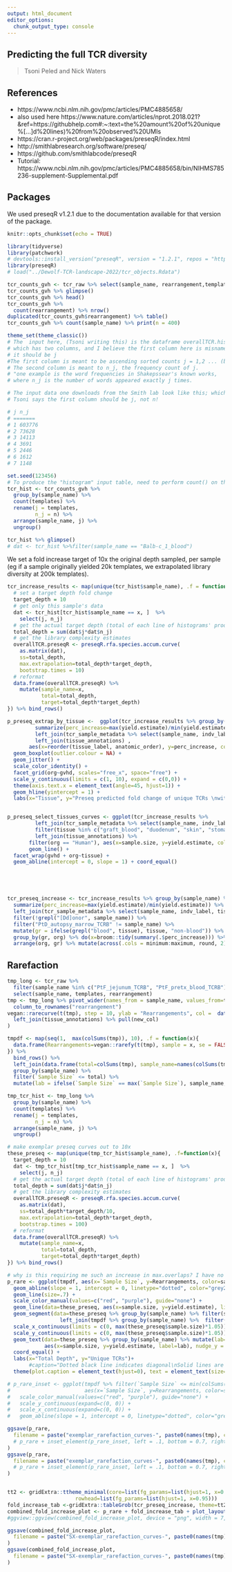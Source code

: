 ```yaml
---
output: html_document
editor_options: 
  chunk_output_type: console
---
```


##  Predicting the full TCR diversity

> Tsoni Peled and  Nick Waters

## References
- https://www.ncbi.nlm.nih.gov/pmc/articles/PMC4885658/
- also used here https://www.nature.com/articles/nprot.2018.021?&ref=https://githubhelp.com#:~:text=the%20amount%20of%20unique%[…]d%20lines)%20from%20observed%20UMIs
- https://cran.r-project.org/web/packages/preseqR/index.html
- http://smithlabresearch.org/software/preseq/
- https://github.com/smithlabcode/preseqR
- Tutorial: https://www.ncbi.nlm.nih.gov/pmc/articles/PMC4885658/bin/NIHMS785236-supplement-Supplemental.pdf

## Packages
We used preseqR v1.2.1 due to the documentation available for that version of the package.

```r
knitr::opts_chunk$set(echo = TRUE)

library(tidyverse)
library(patchwork)
# devtools::install_version("preseqR", version = "1.2.1", repos = "http://cran.us.r-project.org")
library(preseqR)
# load("../Dewolf-TCR-landscape-2022/tcr_objects.Rdata")

tcr_counts_gvh <- tcr_raw %>% select(sample_name, rearrangement,templates )
tcr_counts_gvh %>% glimpse()
tcr_counts_gvh %>% head()
tcr_counts_gvh %>%
  count(rearrangement) %>% nrow()
duplicated(tcr_counts_gvh$rearrangement) %>% table()
tcr_counts_gvh %>% count(sample_name) %>% print(n = 400)

theme_set(theme_classic())
# The  input here, (Tsoni writing this) is the dataframe overallTCR.hist
# which has two columns, and I believe the first column here is misnamed n.
# it should be j
#The first column is meant to be ascending sorted counts j = 1,2 ... (but not necessarily sequential)
# The second column is meant to n_j, the frequency count of j.
# "one example is the word frequencies in Shakepssear's known works,
# where n_j is the number of words appeared exactly j times.

# The input data one downloads from the Smith lab look like this; which is why
# Tsoni says the first column should be j, not n!

# j	n_j
# =======
# 1	603776
# 2	73628
# 3	14113
# 4	3691
# 5	2446
# 6	1612
# 7	1148

set.seed(123456)
# To produce the "histogram" input table, need to perform count() on the templates column
tcr_hist <- tcr_counts_gvh %>%
  group_by(sample_name) %>%
  count(templates) %>%
  rename(j = templates,
         n_j = n) %>%
  arrange(sample_name, j) %>%
  ungroup()

tcr_hist %>% glimpse()
# dat <- tcr_hist %>%filter(sample_name == "Balb-c_1_blood")
```

We set a fold increase target of 10x the original depth sampled, per sample (eg if a sample originally yielded 20k templates, we extrapolated library diversity at 200k templates).

```R

tcr_increase_results <- map(unique(tcr_hist$sample_name), .f = function(x){
  # set a target depth fold change
  target_depth = 10
  # get only this sample's data
  dat <- tcr_hist[tcr_hist$sample_name == x, ]  %>%
    select(j, n_j)
  # get the actual target depth (total of each line of histograms' product)
  total_depth = sum(dat$j*dat$n_j)
  # get the library complexity estimates
  overallTCR.preseqR <- preseqR.rfa.species.accum.curve(
    as.matrix(dat), 
    ss=total_depth,
    max.extrapolation=total_depth*target_depth, 
    bootstrap.times = 10)
  # reformat
  data.frame(overallTCR.preseqR) %>%
    mutate(sample_name=x,
           total=total_depth,
           target=total_depth*target_depth)
}) %>% bind_rows()

p_preseq_extrap_by_tissue <-  ggplot(tcr_increase_results %>% group_by(sample_name) %>%
         summarize(perc_increase=max(yield.estimate)/min(yield.estimate)) %>%
         left_join(tcr_sample_metadata %>% select(sample_name, indv_label, tissue, org, gvhd)) %>%
         left_join(tissue_annotations) ,
       aes(x=reorder(tissue_label, anatomic_order), y=perc_increase, color=new_col)) +
  geom_boxplot(outlier.colour = NA) +
  geom_jitter() +
  scale_color_identity() +
  facet_grid(org~gvhd, scales="free_x", space="free") +
  scale_y_continuous(limits = c(1, 10), expand = c(0,0)) +
  theme(axis.text.x = element_text(angle=45, hjust=1)) +
  geom_hline(yintercept = 1) +
  labs(x="Tissue", y="Preseq predicted fold change of unique TCRs \nwith 10x sequencing depth")


p_preseq_select_tissues_curves <- ggplot(tcr_increase_results %>%
         left_join(tcr_sample_metadata %>% select(sample_name, indv_label, tissue, org, gvhd)) %>%
         filter(tissue %in% c("graft_blood", "duodenum", "skin", "stomatch", "descending_colon")) %>%
         left_join(tissue_annotations) %>%
       filter(org == "Human"), aes(x=sample.size, y=yield.estimate, color=indv_label)) +
       geom_line() +
  facet_wrap(gvhd + org~tissue) +
  geom_abline(intercept = 0, slope = 1) + coord_equal()





tcr_preseq_increase <- tcr_increase_results %>% group_by(sample_name) %>%
  summarize(perc_increase=max(yield.estimate)/min(yield.estimate)) %>%
  left_join(tcr_sample_metadata %>% select(sample_name, indv_label, tissue, org, gvhd)) %>%
  filter(!grepl("[Dd]onor", sample_name)) %>% 
  filter("PtD_autopsy_marrow_TCRB" != sample_name) %>%  
  mutate(gr = ifelse(grepl("blood", tissue), tissue, "non-blood")) %>%
  group_by(gr, org) %>% do(x=broom::tidy(summary(.$perc_increase))) %>% unnest(x) %>%
  arrange(org, gr) %>% mutate(across(.cols = minimum:maximum, round, 2)) %>% rename(`Tissue Type`=gr, `Species`=org)

```


## Rarefaction

```r

tmp_long <- tcr_raw %>% 
  filter(sample_name %in% c("PtF_jejunum_TCRB", "PtF_pretx_blood_TCRB")) %>% 
  select(sample_name, templates, rearrangement) 
tmp <- tmp_long %>% pivot_wider(names_from = sample_name, values_from=templates, values_fill = 0) %>%
  column_to_rownames("rearrangement")
vegan::rarecurve(t(tmp), step = 10, ylab = "Rearrangements", col =  data.frame(sample_name=colnames(tmp)) %>% left_join(tcr_sample_metadata %>% select(sample_name, tissue)) %>%
  left_join(tissue_annotations) %>% pull(new_col)
)

tmpdf <- map(seq(1,  max(colSums(tmp)), 10), .f = function(x){
  data.frame(Rearrangements=vegan::rarefy(t(tmp), sample = x, se = FALSE, )) %>% rownames_to_column("sample_name") %>% mutate(`Sample Size` = x) 
}) %>% 
  bind_rows() %>% 
  left_join(data.frame(total=colSums(tmp), sample_name=names(colSums(tmp)))) %>% 
  group_by(sample_name) %>% 
  filter(`Sample Size` <= total) %>%
  mutate(lab = ifelse(`Sample Size` == max(`Sample Size`), sample_name, ""))

tmp_tcr_hist <- tmp_long %>%
  group_by(sample_name) %>%
  count(templates) %>%
  rename(j = templates,
         n_j = n) %>%
  arrange(sample_name, j) %>%
  ungroup()

# make exemplar preseq curves out to 10x
these_preseq <- map(unique(tmp_tcr_hist$sample_name), .f=function(x){
  target_depth = 10
  dat <- tmp_tcr_hist[tmp_tcr_hist$sample_name == x, ]  %>%
    select(j, n_j)
  # get the actual target depth (total of each line of histograms' product)
  total_depth = sum(dat$j*dat$n_j)
  # get the library complexity estimates
  overallTCR.preseqR <- preseqR.rfa.species.accum.curve(
    as.matrix(dat), 
    ss=total_depth*target_depth/10,
    max.extrapolation=total_depth*target_depth, 
    bootstrap.times = 100)
  # reformat
  data.frame(overallTCR.preseqR) %>%
    mutate(sample_name=x,
           total=total_depth,
           target=total_depth*target_depth)
}) %>% bind_rows()

# why is this requiring me such an increase in max.overlaps? I have no idea...
p_rare <- ggplot(tmpdf, aes(x=`Sample Size`, y=Rearrangements, color=sample_name)) +
  geom_abline(slope = 1, intercept = 0, linetype="dotted", color="grey20")  + 
  geom_line(size=.7) +  
  scale_color_manual(values=c("red", "purple"), guide="none") + 
  geom_line(data=these_preseq, aes(x=sample.size, y=yield.estimate), linetype="dashed", size=.2) +  
  geom_segment(data=these_preseq %>% group_by(sample_name) %>% filter(sample.size == max(sample.size)) %>% 
                 left_join(tmpdf %>% group_by(sample_name) %>%  filter(`Sample Size` == max(`Sample Size`))), aes(x=sample.size, y=yield.estimate, xend=sample.size, yend=Rearrangements), color="grey") +
  scale_x_continuous(limits = c(0, max(these_preseq$sample.size)*1.05)) +
  scale_y_continuous(limits = c(0, max(these_preseq$sample.size)*1.05)) +
  geom_text(data=these_preseq %>% group_by(sample_name) %>% mutate(lab=ifelse(sample.size == max(sample.size), sample_name, "")), 
            aes(x=sample.size, y=yield.estimate, label=lab), nudge_y = 10000,  nudge_x = -30000) + 
  coord_equal() + 
  labs(x="Total Depth", y="Unique TCRs")+ 
       #caption="Dotted black line indicates diagonal\nSolid lines are species accumulation curves.\nDashed lines indicate preseq extrapolations.\nGray vertical lines show predicted increase \n of unique species at 10X current sequencing depth")+
  theme(plot.caption = element_text(hjust=0), text = element_text(size=15))

# p_rare_inset <- ggplot(tmpdf %>% filter(`Sample Size` <= min(colSums(tmp))*1.1),
#                        aes(x=`Sample Size`, y=Rearrangements, color=sample_name)) + geom_line() +  
#   scale_color_manual(values=c("red", "purple"), guide="none") + 
#   scale_y_continuous(expand=c(0, 0)) + 
#   scale_x_continuous(expand=c(0, 0)) + 
#   geom_abline(slope = 1, intercept = 0, linetype="dotted", color="grey40") + coord_equal() + labs(x="", y="")

ggsave(p_rare,
  filename = paste("exemplar_rarefaction_curves-", paste0(names(tmp), collapse="__"), ".pdf"), width = 8, height=8
  # p_rare + inset_element(p_rare_inset, left = .1, bottom = 0.7, right = .5, top = 1)
)
ggsave(p_rare,
  filename = paste("exemplar_rarefaction_curves-", paste0(names(tmp), collapse="__"), ".png"), width = 8, height=8
  # p_rare + inset_element(p_rare_inset, left = .1, bottom = 0.7, right = .5, top = 1)
)


tt2 <- gridExtra::ttheme_minimal(core=list(fg_params=list(hjust=1, x=0.9)),
                      rowhead=list(fg_params=list(hjust=1, x=0.95)))
fold_increase_tab <-gridExtra::tableGrob(tcr_preseq_increase, theme=tt2, rows = NULL)
combined_fold_increase_plot <- p_rare + fold_increase_tab + plot_layout(nrow=2, heights = c(.8, .1))
#ggview::ggview(combined_fold_increase_plot, device = "png", width = 7, height=9)

ggsave(combined_fold_increase_plot,
  filename = paste("SX-exemplar_rarefaction_curves-", paste0(names(tmp), collapse="__"), ".png"), width = 7, height=9
)
ggsave(combined_fold_increase_plot,
  filename = paste("SX-exemplar_rarefaction_curves-", paste0(names(tmp), collapse="__"), ".pdf"), width = 7, height=9
)
```    

